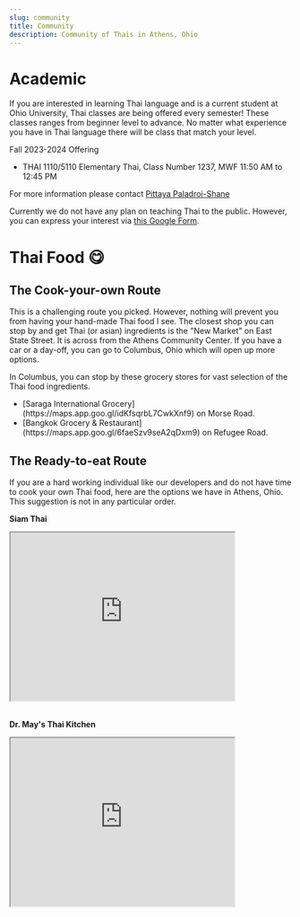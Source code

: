 ```yaml
---
slug: community
title: Community
description: Community of Thais in Athens, Ohio
---
```


<PageHeader title="Community" description="Community of Thais in Athens, Ohio" />

# Academic

If you are interested in learning Thai language and is a current student at Ohio University, 
Thai classes are being
offered every semester! These classes ranges from beginner level to advance. No matter what
experience you have in Thai language there will be class that match your level.

Fall 2023-2024 Offering

<ul className="list-inside list-disc">
<li>THAI 1110/5110 Elementary Thai, Class Number 1237, MWF 11:50 AM to 12:45 PM</li>
</ul>

For more information please contact [Pittaya Paladroi-Shane](https://www.ohio.edu/cis/profile/paladroi)

Currently we do not have any plan on teaching Thai to the public. However, you can express your interest via
[this Google Form](https://docs.google.com/forms/d/e/1FAIpQLSdbUkEhI2v6JmKulvwMfXGurCsvel_tDGpzzm6c2DyixTtp2Q/viewform?usp=sf_link).


# Thai Food 😋

## The Cook-your-own Route

This is a challenging route you picked. However, nothing will prevent you from having your hand-made Thai food I see.
The closest shop you can stop by and get Thai (or asian) ingredients is the "New Market" on East State Street.
It is across from the Athens Community Center. If you have a car or a day-off, you can go to Columbus, Ohio which will open up more options.

In Columbus, you can stop by these grocery stores for vast selection of the Thai food ingredients.

<ul className="list-inside list-disc">
<li>[Saraga International Grocery](https://maps.app.goo.gl/idKfsqrbL7CwkXnf9) on Morse Road.</li>
<li>[Bangkok Grocery & Restaurant](https://maps.app.goo.gl/6faeSzv9seA2qDxm9) on Refugee Road.</li>
</ul>

## The Ready-to-eat Route

If you are a hard working individual like our developers and do not have time to cook your own Thai food, here are
the options we have in Athens, Ohio. This suggestion is not in any particular order.

**Siam Thai**

<iframe src="https://www.google.com/maps/embed?pb=!1m18!1m12!1m3!1d458.76458865463576!2d-82.10496627959373!3d39.32932625328905!2m3!1f0!2f0!3f0!3m2!1i1024!2i768!4f13.1!3m3!1m2!1s0x884873bd979010b3%3A0x7a10c61cd30ce9d5!2sSiam%20Thai!5e0!3m2!1sen!2sus!4v1695354902571!5m2!1sen!2sus" width="400" height="300" style={{border:0}} allowfullscreen="" loading="lazy" referrerpolicy="no-referrer-when-downgrade"></iframe>

<br/>
<br/>

**Dr. May's Thai Kitchen**

<iframe src="https://www.google.com/maps/embed?pb=!1m18!1m12!1m3!1d771.4586368657583!2d-82.08750080482713!3d39.33733395660842!2m3!1f0!2f0!3f0!3m2!1i1024!2i768!4f13.1!3m3!1m2!1s0x884873a2fb1d66c5%3A0x562dbafc1b5cc471!2sDr.May&#39;s%20Thai%20Kitchen!5e0!3m2!1sen!2sus!4v1695354943906!5m2!1sen!2sus" width="400" height="300" style={{border:0}} allowfullscreen="" loading="lazy" referrerpolicy="no-referrer-when-downgrade"></iframe>
